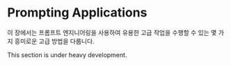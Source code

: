 # Prompting Applications


이 장에서는 프롬프트 엔지니어링을 사용하여 유용한 고급 작업을 수행할 수 있는 몇 가지 흥미로운 고급 방법을 다룹니다.

<Callout emoji="⚠️">
  This section is under heavy development.
</Callout>
